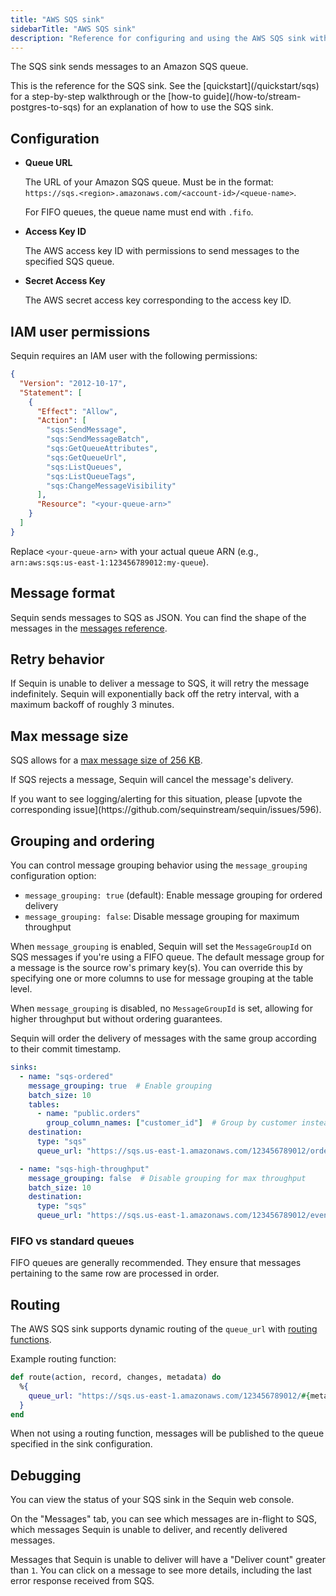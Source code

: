 ```yaml
---
title: "AWS SQS sink"
sidebarTitle: "AWS SQS sink"
description: "Reference for configuring and using the AWS SQS sink with Sequin."
---
```


The SQS sink sends messages to an Amazon SQS queue.

<Tip>
  This is the reference for the SQS sink. See the [quickstart](/quickstart/sqs) for a step-by-step walkthrough or the [how-to guide](/how-to/stream-postgres-to-sqs) for an explanation of how to use the SQS sink.
</Tip>

## Configuration

- **Queue URL**

    The URL of your Amazon SQS queue. Must be in the format: `https://sqs.<region>.amazonaws.com/<account-id>/<queue-name>`.

    For FIFO queues, the queue name must end with `.fifo`.

- **Access Key ID**

    The AWS access key ID with permissions to send messages to the specified SQS queue.

- **Secret Access Key**

    The AWS secret access key corresponding to the access key ID.

## IAM user permissions

Sequin requires an IAM user with the following permissions:

  ```json
  {
    "Version": "2012-10-17",
    "Statement": [
      {
        "Effect": "Allow",
        "Action": [
          "sqs:SendMessage",
          "sqs:SendMessageBatch",
          "sqs:GetQueueAttributes",
          "sqs:GetQueueUrl",
          "sqs:ListQueues",
          "sqs:ListQueueTags",
          "sqs:ChangeMessageVisibility"
        ],
        "Resource": "<your-queue-arn>"
      }
    ]
  }
  ```

Replace `<your-queue-arn>` with your actual queue ARN (e.g., `arn:aws:sqs:us-east-1:123456789012:my-queue`).

## Message format

Sequin sends messages to SQS as JSON. You can find the shape of the messages in the [messages reference](/reference/messages).

## Retry behavior

If Sequin is unable to deliver a message to SQS, it will retry the message indefinitely. Sequin will exponentially back off the retry interval, with a maximum backoff of roughly 3 minutes.

## Max message size

SQS allows for a [max message size of 256 KB](https://docs.aws.amazon.com/AWSSimpleQueueService/latest/SQSDeveloperGuide/quotas-messages.html#:~:text=The%20minimum%20message%20size%20is,Extended%20Client%20Library%20for%20Python%20.).

If SQS rejects a message, Sequin will cancel the message's delivery.

<Info>
  If you want to see logging/alerting for this situation, please [upvote the corresponding issue](https://github.com/sequinstream/sequin/issues/596).
</Info>

## Grouping and ordering

You can control message grouping behavior using the `message_grouping` configuration option:

- `message_grouping: true` (default): Enable message grouping for ordered delivery
- `message_grouping: false`: Disable message grouping for maximum throughput

When `message_grouping` is enabled, Sequin will set the `MessageGroupId` on SQS messages if you're using a FIFO queue. The default message group for a message is the source row's primary key(s). You can override this by specifying one or more columns to use for message grouping at the table level.

When `message_grouping` is disabled, no `MessageGroupId` is set, allowing for higher throughput but without ordering guarantees.

Sequin will order the delivery of messages with the same group according to their commit timestamp.

```yaml
sinks:
  - name: "sqs-ordered"
    message_grouping: true  # Enable grouping
    batch_size: 10
    tables:
      - name: "public.orders"
        group_column_names: ["customer_id"]  # Group by customer instead of PK
    destination:
      type: "sqs"
      queue_url: "https://sqs.us-east-1.amazonaws.com/123456789012/orders.fifo"

  - name: "sqs-high-throughput"
    message_grouping: false  # Disable grouping for max throughput
    batch_size: 10
    destination:
      type: "sqs"
      queue_url: "https://sqs.us-east-1.amazonaws.com/123456789012/events"
```

### FIFO vs standard queues

FIFO queues are generally recommended. They ensure that messages pertaining to the same row are processed in order.

## Routing

The AWS SQS sink supports dynamic routing of the `queue_url` with [routing functions](/reference/routing).

Example routing function:

```elixir
def route(action, record, changes, metadata) do
  %{
    queue_url: "https://sqs.us-east-1.amazonaws.com/123456789012/#{metadata.table_name}"
  }
end
```

When not using a routing function, messages will be published to the queue specified in the sink configuration.

## Debugging

You can view the status of your SQS sink in the Sequin web console.

On the "Messages" tab, you can see which messages are in-flight to SQS, which messages Sequin is unable to deliver, and recently delivered messages.

Messages that Sequin is unable to deliver will have a "Deliver count" greater than `1`. You can click on a message to see more details, including the last error response received from SQS.
